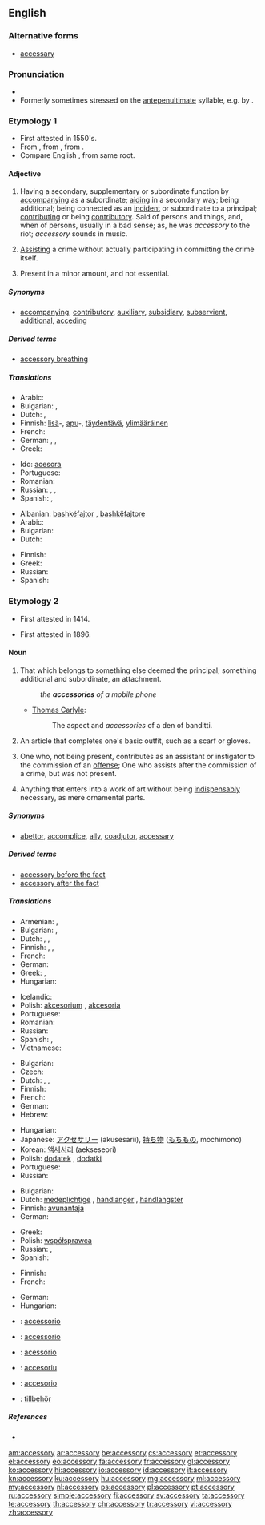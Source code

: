 ==English==

===Alternative forms===
* {{sense|noun}} [[accessary]]

===Pronunciation===
* {{IPA|/æk.ˈsɛs.ə.ɹɪ/}}
* Formerly sometimes stressed on the [[antepenultimate]] syllable, e.g. by {{w|John Ash}}.

===Etymology 1===
* First attested in 1550's.
* From {{etyl|enm|en}} {{term|accessorie|lang=enm}} {{etyl|ML.|en}} {{term/t|la|accessōrius}}, from {{etyl|la|en}} {{term|accessor||helper, subordinate|lang=la}}, from {{etyl|la|en}} {{term|accessus|lang=la}}.
* Compare English {{term|access|lang=en}}, from same root.

====Adjective====
{{en-adj}}

# Having a secondary, supplementary or subordinate function by [[accompanying]] as a subordinate; [[aiding]] in a secondary way; being additional; being connected as an [[incident]] or subordinate to a principal; [[contributing]] or being [[contributory]]. Said of persons and things, and, when of persons, usually in a bad sense; as, he was ''accessory'' to the riot; ''accessory'' sounds in music.
# {{context|legal|lang=en}} [[assist|Assisting]] a crime without actually participating in committing the crime itself.
# Present in a minor amount, and not essential.

=====Synonyms=====
* {{sense|having a secondary function}} [[accompanying]], [[contributory]], [[auxiliary]], [[subsidiary]], [[subservient]], [[additional]], [[acceding]]

=====Derived terms=====
* [[accessory breathing]]

=====Translations=====
{{trans-top|having a supplementary function}}
* Arabic: {{t-|ar|كمالي}}
* Bulgarian: {{t+|bg|спомагателен}},  {{t+|bg|допълнителен}}
* Dutch: {{t-|nl|meegeleverd}}, {{t+|nl|toegevoegd}}
* Finnish: [[lisä]]-, [[apu]]-, [[täydentää|täydentävä]], [[ylimääräinen]]
* French: {{t+|fr|accessoire}}
* German: {{t+|de|nebensächlich}}, {{t+|de|zusätzlich}}, {{t-|de|begleitend}}
* Greek: {{t+|el|εξάρτημα|n|tr=exártima}}
{{trans-mid}}
* Ido: [[acesora]]
* Portuguese: {{t+|pt|acessório}}
* Romanian: {{t|ro|accesoriu}}
* Russian: {{t+|ru|вспомогательный|tr=vspomogát'el'nyj}}, {{t+|ru|добавочный|tr=dobávočnyj}}, {{t+|ru|дополнительный|tr=dopolnít'el'nyj}}
* Spanish: {{t+|es|accesorio}}, {{t+|es|auxiliar}}
{{trans-bottom}}

{{trans-top|assisting a crime}}
* Albanian: [[bashkëfajtor]] {{m}}, [[bashkëfajtore]] {{f}}
* Arabic: {{t+|ar|مساعد}}
* Bulgarian: {{t-|bg|съучастнически}}
* Dutch: {{t+|nl|medeplichtig}}
{{trans-mid}}
* Finnish: {{t-|fi|avustava}}
* Greek: {{t+|el|συνεργός|m|f|tr=synergós}}
* Russian: {{t-|ru|соучаствующий|tr=součástvujuš'ij}}
* Spanish: {{t-|es|cómplice}}
{{trans-bottom}}

===Etymology 2===
* {{sense|legal}} First attested in 1414.
* {{sense|fashion}} First attested in 1896.

====Noun====
{{en-noun|accessories}}

# That which belongs to something else deemed the principal; something additional and subordinate, an attachment.
#: ''the '''accessories''' of a mobile phone''
#* {{rfdate}} [[w:Thomas Carlyle|Thomas Carlyle]]:
#*: The aspect and ''accessories'' of a den of banditti.
# {{context|fashion|lang=en}} An article that completes one's basic outfit, such as a scarf or gloves.
# {{context|legal|lang=en}} One who, not being present, contributes as an assistant or instigator to the commission of an [[offense]]; One who assists after the commission of a crime, but was not present.
# {{context|art|lang=en}} Anything that enters into a work of art without being [[indispensably]] necessary, as mere ornamental parts.

=====Synonyms=====
* {{sense|one who assists in or instigates an offense}} [[abettor]], [[accomplice]], [[ally]], [[coadjutor]], [[accessary]]

=====Derived terms=====
* [[accessory before the fact]]
* [[accessory after the fact]]

=====Translations=====
{{trans-top|that which belongs to something else deemed the principal, attachment}}
* Armenian: {{t-|hy|պիտույք|tr=pituyk’}},  {{t-|hy|պարագա|tr=paraga}}
* Bulgarian: {{t+|bg|допълнение}},  {{t+|bg|принадлежност}}
* Dutch: {{t+|nl|accessoire|n}}, {{t+|nl|aanhangsel|n}}, {{t+|nl|toebehoren|n}}
* Finnish: {{t+|fi|lisävaruste}}, {{t-|fi|varuste}}, {{t-|fi|tarvike}}
* French: {{t+|fr|accessoire|m}}
* German: {{t+|de|Zubehör|n}}
* Greek: {{t-|el|παρελκόμενο|n|tr=parelkómeno}}, {{t+|el|συμπλήρωμα|n|tr=symplíroma}}
* Hungarian: {{t+|hu|tartozék}}
{{trans-mid}}
* Icelandic: {{t-|is|fylgihlutir}}
* Polish: [[akcesorium]] {{n}}, [[akcesoria]] {{p}}
* Portuguese: {{t+|pt|acessório|m}}
* Romanian: {{t|ro|accesoriu|n}}
* Russian: {{t+|ru|принадлежность|f|tr=prinadléžnostʹ}}
* Spanish: {{t+|es|accesorio|m}}, {{t+|es|complemento|m}}
* Vietnamese: {{t-|vi|phụ kiện đính kèm}}
{{trans-bottom}}

{{trans-top|clothing accessory}}
* Bulgarian: {{t+|bg|аксесоар}}
* Czech: {{t-|cs|doplněk|m}}
* Dutch: {{t+|nl|accessoire|n}}, {{t+|nl|aanhangsel|n}}, {{t+|nl|toebehoren|n}}
* Finnish: {{t-|fi|asuste}}
* French: {{t+|fr|accessoire|m}}
* German: {{t+|de|Accessoire|n}}
* Hebrew: {{t-|he|אקססורי|m|tr=aksésori|sc=Hebr}}
{{trans-mid}}
* Hungarian: {{t+|hu|kiegészítő}}
* Japanese: [[アクセサリー]] (akusesarii), [[持ち物]] ([[もちもの]], mochimono)
* Korean: [[액세서리]] (aekseseori)
* Polish: [[dodatek]] {{m}}, [[dodatki]] {{p}}
* Portuguese: {{t+|pt|acessório|m}}
* Russian: {{t+|ru|аксессуар|m|tr=aksɛssuár}}
{{trans-bottom}}

{{trans-top|contributor to an offense}}
* Bulgarian: {{t+|bg|съучастник}}
* Dutch: [[medeplichtige]] {{m|f}}, [[handlanger]] {{m}}, [[handlangster]] {{f}}
* Finnish: [[avunantaja]]
* German: {{t+|de|Beihilfe|f}}
{{trans-mid}}
* Greek: {{t+|el|συνεργός|m|f|tr=synergós}}
* Polish: [[współsprawca]] {{m}}
* Russian: {{t+|ru|соучастник|m|tr=součástnik}}, {{t+|ru|соучастница|f|tr=součástnica}}
* Spanish: {{t-|es|cómplice|m|f}}
{{trans-bottom}}

{{trans-top|unessential part in a work of art}}
* Finnish: {{t+|fi|koriste}}
* French: {{t+|fr|accessoire|m}}
{{trans-mid}}
* German: {{t+|de|Accessoire|n}}
* Hungarian: {{t+|hu|bűntárs}}
{{trans-bottom}}

{{checktrans-top}}
* {{ttbc|ia}}: [[accessorio]]
* {{ttbc|it}}: [[accessorio]] {{m}}
* {{ttbc|pt}}: [[acessório]] {{m}}
* {{ttbc|ro}}: [[accesoriu]] {{n}}
* {{ttbc|es}}: [[accesorio]] {{m}}
* {{ttbc|sv}}: [[tillbehör]]
{{trans-bottom}}

=====References=====
* {{R:Webster 1913}}

[[am:accessory]]
[[ar:accessory]]
[[be:accessory]]
[[cs:accessory]]
[[et:accessory]]
[[el:accessory]]
[[eo:accessory]]
[[fa:accessory]]
[[fr:accessory]]
[[gl:accessory]]
[[ko:accessory]]
[[hi:accessory]]
[[io:accessory]]
[[id:accessory]]
[[it:accessory]]
[[kn:accessory]]
[[ku:accessory]]
[[hu:accessory]]
[[mg:accessory]]
[[ml:accessory]]
[[my:accessory]]
[[nl:accessory]]
[[ps:accessory]]
[[pl:accessory]]
[[pt:accessory]]
[[ru:accessory]]
[[simple:accessory]]
[[fi:accessory]]
[[sv:accessory]]
[[ta:accessory]]
[[te:accessory]]
[[th:accessory]]
[[chr:accessory]]
[[tr:accessory]]
[[vi:accessory]]
[[zh:accessory]]